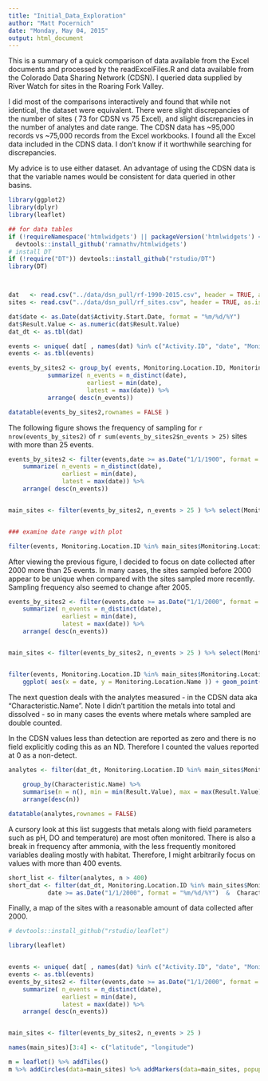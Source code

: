 ```yaml
---
title: "Initial_Data_Exploration"
author: "Matt Pocernich"
date: "Monday, May 04, 2015"
output: html_document
---
```


This is a summary of a quick comparison of data available from the Excel documents and processed by the readExcelFiles.R  and data available from the Colorado Data Sharing Network (CDSN).  I queried data supplied by River Watch for sites in the Roaring Fork Valley. 

I did most of the comparisons interactively and found that while not identical, the dataset were equivalent.  There were slight discrepancies of the number of sites ( 73 for CDSN vs 75 Excel), and slight discrepancies in the number of analytes and date range.  The CDSN data has ~95,000 records vs ~75,000 records from the Excel workbooks.  I found all the Excel data included in the CDNS data.  I don't know if it worthwhile searching for discrepancies.  

My advice is to use either dataset.  An advantage of using the CDSN data is that the variable names would be consistent for data queried in other basins.


```r
library(ggplot2)
library(dplyr)
library(leaflet)

## for data tables
if (!requireNamespace('htmlwidgets') || packageVersion('htmlwidgets') <= '0.3.2')
  devtools::install_github('ramnathv/htmlwidgets')
# install DT
if (!require("DT")) devtools::install_github("rstudio/DT")
library(DT)



dat   <- read.csv("../data/dsn_pull/rf-1990-2015.csv", header = TRUE, as.is = TRUE)
sites <- read.csv("../data/dsn_pull/rf_sites.csv", header = TRUE, as.is = TRUE )

dat$date <- as.Date(dat$Activity.Start.Date, format = "%m/%d/%Y")
dat$Result.Value <- as.numeric(dat$Result.Value)
dat_dt <- as.tbl(dat)

events <- unique( dat[ , names(dat) %in% c("Activity.ID", "date", "Monitoring.Location.ID", "Monitoring.Location.Name" ) ] )       
events <- as.tbl(events)

events_by_sites2 <- group_by( events, Monitoring.Location.ID, Monitoring.Location.Name )%>% 
           summarize( n_events = n_distinct(date),
                      earliest = min(date), 
                      latest = max(date)) %>% 
           arrange( desc(n_events))

datatable(events_by_sites2,rownames = FALSE )

```


The following figure shows the frequency of sampling for `r nrow(events_by_sites2)` of `r sum(events_by_sites2$n_events > 25) ` sites with more than 25 events.  

```r

events_by_sites2 <- filter(events,date >= as.Date("1/1/1900", format = "%m/%d/%Y") )  %>% group_by(Monitoring.Location.ID )%>% 
    summarize( n_events = n_distinct(date),
               earliest = min(date), 
               latest = max(date)) %>% 
    arrange( desc(n_events))


main_sites <- filter(events_by_sites2, n_events > 25 ) %>% select(Monitoring.Location.ID)


### examine date range with plot

filter(events, Monitoring.Location.ID %in% main_sites$Monitoring.Location.ID) %>% ggplot( aes(x = date, y = Monitoring.Location.Name )) + geom_point()
```


After viewing the previous figure, I decided to focus on date collected after 2000 more than 25 events.  In many cases, the sites sampled before 2000 appear to be unique when compared with the sites sampled more recently.  Sampling frequency also seemed to change after 2005.


```r


events_by_sites2 <- filter(events,date >= as.Date("1/1/2000", format = "%m/%d/%Y") )  %>% group_by(Monitoring.Location.ID )%>% 
    summarize( n_events = n_distinct(date),
               earliest = min(date), 
               latest = max(date)) %>% 
    arrange( desc(n_events))


main_sites <- filter(events_by_sites2, n_events > 25 ) %>% select(Monitoring.Location.ID)


filter(events, Monitoring.Location.ID %in% main_sites$Monitoring.Location.ID & date >= as.Date("1/1/2000", format = "%m/%d/%Y") ) %>% 
    ggplot( aes(x = date, y = Monitoring.Location.Name )) + geom_point()

```


The next question deals with the analytes measured -  in the CDSN data aka "Characteristic.Name".  Note I didn't partition the metals into total and dissolved - so in many cases the events where metals where sampled are double counted.

In the CDSN values less than detection are reported as zero and there is no field explicitly coding this as an ND.  Therefore I counted the values reported at 0 as a non-detect. 

```r
analytes <- filter(dat_dt, Monitoring.Location.ID %in% main_sites$Monitoring.Location.ID & date >= as.Date("1/1/2000", 
                                                                                                           format = "%m/%d/%Y") ) %>% 
    group_by(Characteristic.Name) %>% 
    summarise(n = n(), min = min(Result.Value), max = max(Result.Value), n_zero = sum(Result.Value == 0 ), n_detects =  sum(Result.Value > 0 ) ) %>% 
    arrange(desc(n))

datatable(analytes,rownames = FALSE)

```

A cursory look at this list suggests that metals along with field parameters such as pH, DO and temperature) are most often monitored.  There is also a break in frequency after ammonia, with the less frequently monitored variables dealing mostly with habitat.  Therefore, I might arbitrarily focus on values with more than 400 events.


```r

short_list <- filter(analytes, n > 400)
short_dat <- filter(dat_dt, Monitoring.Location.ID %in% main_sites$Monitoring.Location.ID & 
           date >= as.Date("1/1/2000", format = "%m/%d/%Y")  &  Characteristic.Name %in% short_list$Characteristic.Name) 


```



Finally, a map of the sites with  a reasonable amount of data collected after 2000.

```r
# devtools::install_github("rstudio/leaflet")

library(leaflet)


events <- unique( dat[ , names(dat) %in% c("Activity.ID", "date", "Monitoring.Location.ID", "Monitoring.Location.Name", "Monitoring.Location.Latitude", "Monitoring.Location.Longitude"   ) ] )       
events <- as.tbl(events)
events_by_sites2 <- filter(events,date >= as.Date("1/1/2000", format = "%m/%d/%Y") )  %>% group_by(Monitoring.Location.ID,Monitoring.Location.Name, Monitoring.Location.Latitude, Monitoring.Location.Longitude  )%>% 
    summarize( n_events = n_distinct(date),
               earliest = min(date), 
               latest = max(date)) %>% 
    arrange( desc(n_events))


main_sites <- filter(events_by_sites2, n_events > 25 )

names(main_sites)[3:4] <- c("latitude", "longitude")

m = leaflet() %>% addTiles()
m %>% addCircles(data=main_sites) %>% addMarkers(data=main_sites, popup=main_sites$Monitoring.Location.Name )

```


